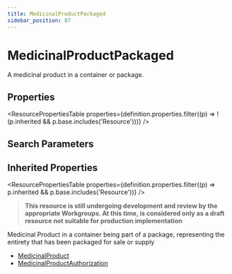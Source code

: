 ```yaml
---
title: MedicinalProductPackaged
sidebar_position: 87
---
```


# MedicinalProductPackaged

A medicinal product in a container or package.

<Tabs queryString="intro-section">
<TabItem value="schema" label="Schema" default>


## Properties


<ResourcePropertiesTable properties={definition.properties.filter((p) => !(p.inherited && p.base.includes('Resource')))} />

## Search Parameters

<SearchParamsTable searchParams={definition.searchParameters} />

## Inherited Properties

<ResourcePropertiesTable properties={definition.properties.filter((p) => p.inherited && p.base.includes('Resource'))} />

</TabItem>
  <TabItem value="usage" label="Usage">
    <div>   <a name="scope"></a>    <blockquote class="stu-note">   <a name="dstu"></a> <strong>This resource is still undergoing development and review by the appropriate Workgroups. At this time, is considered only as a draft resource not suitable for production implementation</strong> </blockquote>   <p>    Medicinal Product in a container being part of a package, representing the entirety that has been packaged for sale or supply   </p>  </div>
    </TabItem>
  
  
  <TabItem value="referencedBy" label="Referenced By">
    <ul><li><a href="/docs/api/fhir/resources/medicinalproduct">MedicinalProduct</a></li>
<li><a href="/docs/api/fhir/resources/medicinalproductauthorization">MedicinalProductAuthorization</a></li></ul>
    </TabItem>

</Tabs>
